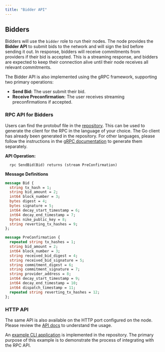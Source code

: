 ```yaml
---
title: "Bidder API"
---
```


## **Bidders**

Bidders will use the `bidder` role to run their nodes. The node provides the **Bidder API** to submit bids to the network and will sign the bid before sending it out. In response, bidders will receive commitments from providers if their bid is accepted. This is a streaming response, and bidders are expected to keep their connection alive until their node receives all relevant commitments.

The Bidder API is also implemented using the gRPC framework, supporting two primary operations:

- **Send Bid:** The user submit their bid.
- **Receive Preconfirmation:** The user receives streaming preconfirmations if accepted.

### **RPC API for Bidders**

Users can find the protobuf file in the [repository](https://github.com/primev/mev-commit/blob/main/p2p/rpc/bidderapi/v1/bidderapi.proto). This can be used to generate the client for the RPC in the language of your choice. The Go client has already been generated in the repository. For other languages, please follow the instructions in the [gRPC documentation](https://grpc.io/docs/languages/) to generate them separately.

**API Operation:**

```
  rpc SendBid(Bid) returns (stream PreConfirmation)
```

**Message Definitions**

```protobuf
message Bid {
  string tx_hash = 1;
  string bid_amount = 2;
  int64 block_number = 3;
  bytes digest = 4;
  bytes signature = 5;
  int64 decay_start_timestamp = 6;
  int64 decay_end_timestamp = 7;
  bytes nike_public_key = 8;
  string reverting_tx_hashes = 9;
};

message PreConfirmation {
  repeated string tx_hashes = 1;
  string bid_amount = 2;
  int64 block_number = 3;
  string received_bid_digest = 4;
  string received_bid_signature = 5;
  string commitment_digest = 6;
  string commitment_signature = 7;
  string provider_address = 8;
  int64 decay_start_timestamp = 9;
  int64 decay_end_timestamp = 10;
  int64 dispatch_timestamp = 11;
  repeated string reverting_tx_hashes = 12;
};
```

### **HTTP API**

The same API is also available on the HTTP port configured on the node. Please review the [API docs](/v1.1.0/api-reference/bidder/sendbid) to understand the usage.

An [example CLI application](https://github.com/primev/mev-commit/blob/main/p2p/examples/biddercli) is implemented in the repository. The primary purpose of this example is to demonstrate the process of integrating with the RPC API.
